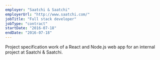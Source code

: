 ```yaml
---
employer: "Saatchi & Saatchi"
employerUrl: "http://www.saatchi.com/"
jobTitle: "Full stack developer"
jobType: "contract"
startDate: "2016-07-18"
endDate: "2016-07-18"
---
```


Project specification work of a React and Node.js web app for an internal project at Saatchi & Saatchi.
